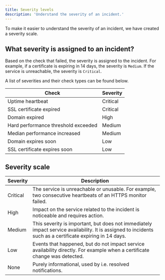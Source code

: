 ```yaml
---
title: Severity levels
description: 'Understand the severity of an incident.'
---
```


To make it easier to understand the severity of an incident, we have created a severity scale.

## What severity is assigned to an incident?

Based on the check that failed, the severity is assigned to the incident. For example, if a certificate is expiring in 14 days, the severity is `Medium`. If the service is unreachable, the severity is `Critical`.

A list of severities and their check types can be found below.

| Check                               | Severity |
|-------------------------------------|----------|
| Uptime heartbeat                    | Critical |
| SSL certificate expired             | Critical |
| Domain expired                      | High     |
| Hard performance threshold exceeded | Medium   |
| Median performance increased        | Medium   |
| Domain expires soon                 | Low      |
| SSL certificate expires soon        | Low      |


## Severity scale

| Severity | Description                                                                                                                                              |
|----------|----------------------------------------------------------------------------------------------------------------------------------------------------------|
| Critical | The service is unreachable or unusable. For example, two consecutive heartbeats of an HTTPS monitor failed.                                              |
| High     | Impact on the service related to the incident is noticeable and requires action.                                                                         |
| Medium   | This severity is important, but does not immediately impact service availability. It is assigned to incidents such as a certificate expiring in 14 days. |
| Low      | Events that happened, but do not impact service availability directly. For example when a certificate change was detected.                               |
| None     | Purely informational, used by i.e. resolved notifications.                                                                                               |
